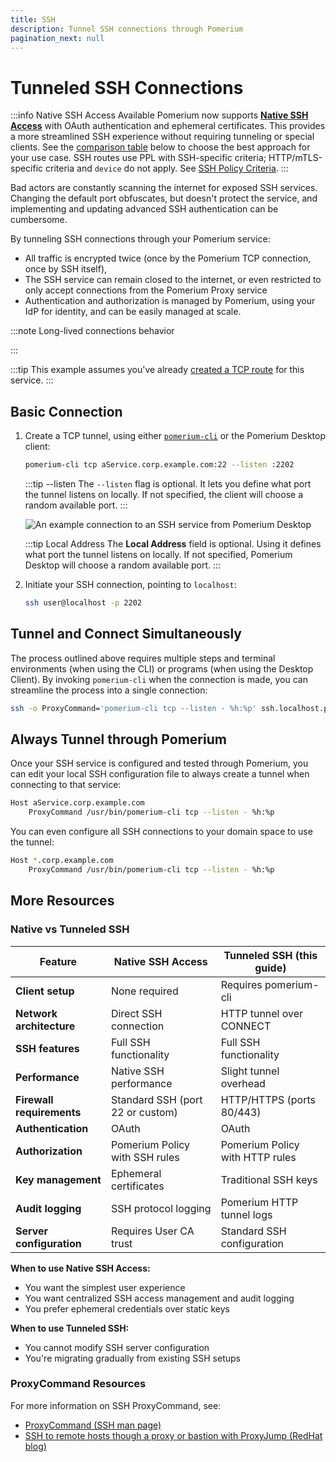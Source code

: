 ```yaml
---
title: SSH
description: Tunnel SSH connections through Pomerium
pagination_next: null
---
```



# Tunneled SSH Connections

:::info Native SSH Access Available
Pomerium now supports [**Native SSH Access**](/docs/capabilities/native-ssh-access) with OAuth authentication and ephemeral certificates. This provides a more streamlined SSH experience without requiring tunneling or special clients. See the [comparison table](#native-vs-tunneled-ssh) below to choose the best approach for your use case. SSH routes use PPL with SSH-specific criteria; HTTP/mTLS-specific criteria and `device` do not apply. See [SSH Policy Criteria](/docs/capabilities/native-ssh-access#ssh-policy-criteria).
:::

Bad actors are constantly scanning the internet for exposed SSH services. Changing the default port obfuscates, but doesn't protect the service, and implementing and updating advanced SSH authentication can be cumbersome.

By tunneling SSH connections through your Pomerium service:

 - All traffic is encrypted twice (once by the Pomerium TCP connection, once by SSH itself),
 - The SSH service can remain closed to the internet, or even restricted to only accept connections from the Pomerium Proxy service
 - Authentication and authorization is managed by Pomerium, using your IdP for identity, and can be easily managed at scale.

:::note Long-lived connections behavior

<LongLivedConnections />

:::

:::tip
This example assumes you've already [created a TCP route](/docs/capabilities/non-http#configure-tcp-routes) for this service.
:::

 ## Basic Connection

 1. Create a TCP tunnel, using either [`pomerium-cli`](/docs/deploy/clients) or the Pomerium Desktop client:

    <Tabs>
    <TabItem value="pomerium-cli" label="pomerium-cli">

    ```bash
    pomerium-cli tcp aService.corp.example.com:22 --listen :2202
    ```

    :::tip --listen
    The `--listen` flag is optional. It lets you define what port the tunnel listens on locally. If not specified, the client will choose a random available port.
    :::

    </TabItem>
    <TabItem value="Pomerium Desktop" label="Pomerium Desktop">

    ![An example connection to an SSH service from Pomerium Desktop](img/desktop/example-ssh-connection.png)

    :::tip Local Address
    The **Local Address** field is optional. Using it defines what port the tunnel listens on locally. If not specified, Pomerium Desktop will choose a random available port.
    :::

    </TabItem>
    </Tabs>

1. Initiate your SSH connection, pointing to `localhost`:

    ```bash
    ssh user@localhost -p 2202
    ```

## Tunnel and Connect Simultaneously

The process outlined above requires multiple steps and terminal environments (when using the CLI) or programs (when using the Desktop Client). By invoking `pomerium-cli` when the connection is made, you can streamline the process into a single connection:

```bash
ssh -o ProxyCommand='pomerium-cli tcp --listen - %h:%p' ssh.localhost.pomerium.io
```

## Always Tunnel through Pomerium

Once your SSH service is configured and tested through Pomerium, you can edit your local SSH configuration file to always create a tunnel when connecting to that service:

```bash
Host aService.corp.example.com
    ProxyCommand /usr/bin/pomerium-cli tcp --listen - %h:%p
```

You can even configure all SSH connections to your domain space to use the tunnel:

```bash
Host *.corp.example.com
    ProxyCommand /usr/bin/pomerium-cli tcp --listen - %h:%p
```

## More Resources

### Native vs Tunneled SSH

| Feature | Native SSH Access | Tunneled SSH (this guide) |
|---------|------------------|---------------------------|
| **Client setup** | None required | Requires pomerium-cli |
| **Network architecture** | Direct SSH connection | HTTP tunnel over CONNECT |
| **SSH features** | Full SSH functionality | Full SSH functionality |
| **Performance** | Native SSH performance | Slight tunnel overhead |
| **Firewall requirements** | Standard SSH (port 22 or custom) | HTTP/HTTPS (ports 80/443) |
| **Authentication** | OAuth | OAuth |
| **Authorization** | Pomerium Policy with SSH rules | Pomerium Policy with HTTP rules |
| **Key management** | Ephemeral certificates | Traditional SSH keys |
| **Audit logging** | SSH protocol logging | Pomerium HTTP tunnel logs |
| **Server configuration** | Requires User CA trust | Standard SSH configuration |

**When to use Native SSH Access:**
- You want the simplest user experience
- You want centralized SSH access management and audit logging
- You prefer ephemeral credentials over static keys

**When to use Tunneled SSH:**
- You cannot modify SSH server configuration
- You're migrating gradually from existing SSH setups

### ProxyCommand Resources

For more information on SSH ProxyCommand, see:

- [ProxyCommand (SSH man page)](https://man.openbsd.org/ssh_config.5#ProxyCommand)
- [SSH to remote hosts though a proxy or bastion with ProxyJump (RedHat blog)](https://www.redhat.com/sysadmin/ssh-proxy-bastion-proxyjump)
